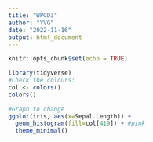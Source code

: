 ```yaml
---
title: "WPGD3"
author: "YVG"
date: "2022-11-16"
output: html_document
---
```


```r
knitr::opts_chunk$set(echo = TRUE)
```

```r
library(tidyverse)
#Check the colours:
col <- colors()
colors()

#Graph to change
ggplot(iris, aes(x=Sepal.Length)) +
  geom_histogram(fill=col[419]) + #pink
  theme_minimal()
```

